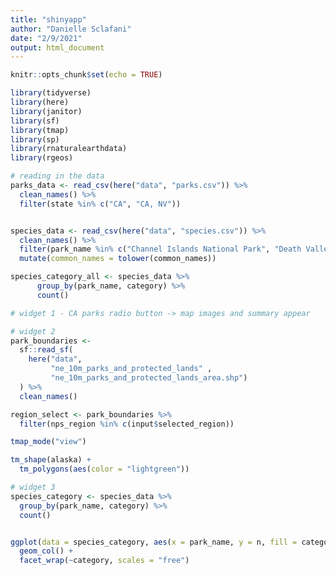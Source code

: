 ```yaml
---
title: "shinyapp"
author: "Danielle Sclafani"
date: "2/9/2021"
output: html_document
---
```


```r
knitr::opts_chunk$set(echo = TRUE)

library(tidyverse)
library(here)
library(janitor)
library(sf)
library(tmap)
library(sp)
library(rnaturalearthdata)
library(rgeos)
```


```r
# reading in the data
parks_data <- read_csv(here("data", "parks.csv")) %>% 
  clean_names() %>% 
  filter(state %in% c("CA", "CA, NV"))


species_data <- read_csv(here("data", "species.csv")) %>% 
  clean_names() %>% 
  filter(park_name %in% c("Channel Islands National Park", "Death Valley National Park", "Joshua Tree National Park", "Lassen Volcanic National Park", "Pinnacles National Park", "Redwood National Park", "Sequoia and Kings National Park", "Yosemite National Park")) %>% 
  mutate(common_names = tolower(common_names))

species_category_all <- species_data %>% 
      group_by(park_name, category) %>% 
      count()
```

```r
# widget 1 - CA parks radio button -> map images and summary appear

```

```r
# widget 2
park_boundaries <- 
  sf::read_sf(
    here("data", 
         "ne_10m_parks_and_protected_lands" ,
         "ne_10m_parks_and_protected_lands_area.shp")
  ) %>% 
  clean_names()

region_select <- park_boundaries %>% 
  filter(nps_region %in% c(input$selected_region))
```


```r
tmap_mode("view")

tm_shape(alaska) +
  tm_polygons(aes(color = "lightgreen"))
```




```r
# widget 3
species_category <- species_data %>% 
  group_by(park_name, category) %>% 
  count()


ggplot(data = species_category, aes(x = park_name, y = n, fill = category)) +
  geom_col() +
  facet_wrap(~category, scales = "free")
```








